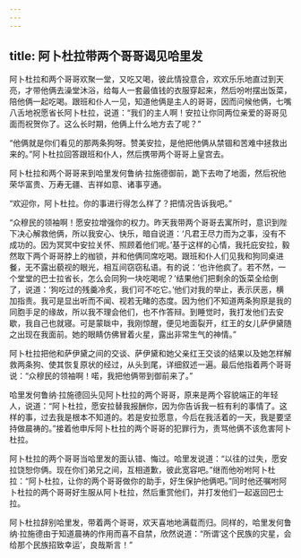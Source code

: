 ```yaml
---
---
---
```

title: 阿卜杜拉带两个哥哥谒见哈里发
---




阿卜杜拉和两个哥哥欢聚一堂，又吃又喝，彼此情投意合，欢欢乐乐地直过到天亮，才带他俩去澡堂沐浴，给每人一套最值钱的衣服穿起来，然后吩咐摆出饭菜，陪他俩一起吃喝。跟班和仆人一见，知道他俩是主人的哥哥，因而问候他俩，七嘴八舌地祝愿省长阿卜杜拉，说道：“我们的主人啊！安拉让你同两位亲爱的哥哥见面而祝贺你了。这么长时期，他俩上什么地方去了呢？”

“他俩就是你们看见的那两条狗呀。赞美安拉，是他把他俩从禁锢和苦难中拯救出来的。”阿卜杜拉回答跟班和仆人，然后携带两个哥哥上皇宫去。

阿卜杜拉和两个哥哥来到哈里发何鲁纳·拉施德御前，跪下去吻了地面，然后祝他荣华富贵、万寿无疆、吉祥如意、诸事亨通。

“欢迎你，阿卜杜拉。你的事进行得怎么样了？把情况告诉我吧。”

“众穆民的领袖啊！愿安拉增强你的权力。昨天我带两个哥哥去寓所时，意识到陛下决心解救他俩，所以我安心、快乐，暗自说道：‘凡君王尽力而为之事，没有不成功的。因为冥冥中安拉关怀、照顾着他们呢。’基于这样的心情，我托庇安拉，毅然取下两个哥哥脖上的枷锁，并和他俩同席吃喝。跟班和仆人们见我和狗同桌进餐，无不露出藐视的眼光，相互间窃窃私语。有的说：‘也许他疯了。若不然，一个堂堂的巴士拉省长，怎么会同狗一块吃喝呢？’结果他们把剩余的饭菜全给倒了，说道：‘狗吃过的残羹冷炙，我们可不吃它。’他们对我的举止，表示厌恶，横加指责。我可是显出听而不闻、视若无睹的态度。因为他们不知道两条狗原是我的同胞手足的缘故，所以我不理会他们，也不作答辩。到睡觉时，我打发他们去安歇，我自己也就寝。可是蒙眬中，我刚惊醒，便见地面裂开，红王的女儿萨伊黛随之出现在我面前。她的眼睛仿佛冒着火星，露出非常生气的神情。”

阿卜杜拉把他和萨伊黛之间的交谈、萨伊黛和她父亲红王交谈的结果以及她怎样解救两条狗、使其恢复原状的经过，从头到尾，详细叙述一遍。最后他指着两个哥哥说：“众穆民的领袖啊！喏，我把他俩带到御前来了。”

哈里发何鲁纳·拉施德回头见阿卜杜拉的两个哥哥，原来是两个容貌端正的年轻人，说道：“阿卜杜拉，愿安拉替我报酬你，因为你告诉我一桩有利的事情了。这样的事，过去我是根本不知道的。若是安拉愿意，今后在我活着的一天，我是要坚持做晨祷的。”接着他申斥阿卜杜拉的两个哥哥的犯罪行为，责骂他俩不该危害阿卜杜拉。

阿卜杜拉的两个哥哥当哈里发的面认错、悔过。哈里发说道：“以往的过失，愿安拉饶恕你俩。现在你们弟兄之间，互相道歉，彼此宽容吧。”继而他吩咐阿卜杜拉：“阿卜杜拉，让你的两个哥哥做你的助手，好生保护他俩吧。”同时他还嘱咐阿卜杜拉的两个哥哥好生服从阿卜杜拉，然后重赏他们，并打发他们一起返回巴士拉。

阿卜杜拉辞别哈里发，带着两个哥哥，欢天喜地地满载而归。同样的，哈里发何鲁纳·拉施德由于知道晨祷的作用而喜不自禁，欣然说道：“所谓‘这个民族的灾星，会给那个民族招致幸运’，良哉斯言！”